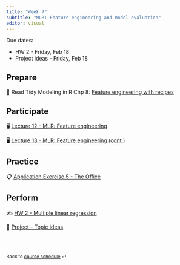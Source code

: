 ```yaml
---
title: "Week 7"
subtitle: "MLR: Feature engineering and model evaluation"
editor: visual
---
```


::: callout-important
Due dates:

-   HW 2 - Friday, Feb 18
-   Project ideas - Friday, Feb 18
:::

## Prepare

📖 Read Tidy Modeling in R Chp 8: [Feature engineering with recipes](https://www.tmwr.org/recipes.html)

## Participate

🖥️ [Lecture 12 - MLR: Feature engineering](/slides/lec-12.html)

🖥️ [Lecture 13 - MLR: Feature engineering (cont.)](/slides/lec-13.html)

## Practice

📋 [Application Exercise 5 - The Office](/ae/ae-5-the-office.html)

## Perform

✍️ [HW 2 - Multiple linear regression](/hw/hw-2.html)

📂 [Project - Topic ideas](/project-description.html)

<br><br>

::: {style="font-size: 0.875em;"}
Back to [course schedule](/ "Course schedule") ⏎
:::